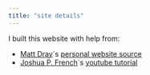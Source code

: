```yaml
---
title: "site details"
---
```


I built this website with help from:

* [Matt Dray](https://matt-dray.com)´s [personal website source](https://github.com/matt-dray/personal-site)
* [Joshua P. French](https://jfrench.github.io/)´s [youtube tutorial](https://www.youtube.com/watch?v=e9qCS8ODs4o&list=PLkrJrLs7xfbXcEKhTCKRSr2VXH4yiBeXo&index=1)